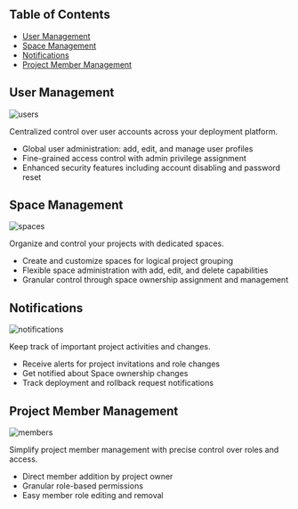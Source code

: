 ## Table of Contents
- [User Management](#user-management)
- [Space Management](#space-management)
- [Notifications](#notifications)
- [Project Member Management](#project-member-management)

## User Management
![users](https://github.com/user-attachments/assets/7d14498a-7b88-489c-b328-f55edc2e3430)

Centralized control over user accounts across your deployment platform.

* Global user administration: add, edit, and manage user profiles
* Fine-grained access control with admin privilege assignment
* Enhanced security features including account disabling and password reset

## Space Management
![spaces](https://github.com/user-attachments/assets/75b7f631-7e31-4dfc-9047-633dd8b7ae63)

Organize and control your projects with dedicated spaces.

* Create and customize spaces for logical project grouping
* Flexible space administration with add, edit, and delete capabilities
* Granular control through space ownership assignment and management

## Notifications
![notifications](https://github.com/user-attachments/assets/aee9fec2-fd49-4a5f-9716-f4246205bf8f)


Keep track of important project activities and changes.

* Receive alerts for project invitations and role changes
* Get notified about Space ownership changes
* Track deployment and rollback request notifications

## Project Member Management
![members](https://github.com/user-attachments/assets/f9b294cc-899d-4308-885a-16d1cacdbe95)


Simplify project member management with precise control over roles and access.

* Direct member addition by project owner
* Granular role-based permissions
* Easy member role editing and removal
